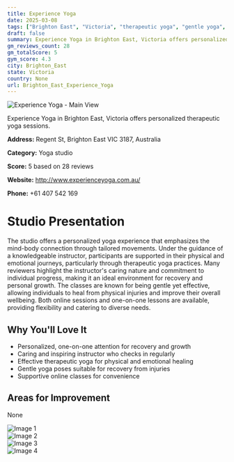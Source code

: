 ```yaml
---
title: Experience Yoga
date: 2025-03-08
tags: ["Brighton East", "Victoria", "therapeutic yoga", "gentle yoga", "therapeutic", "gentle", "Brighton East"]  
draft: false
summary: Experience Yoga in Brighton East, Victoria offers personalized therapeutic yoga sessions.
gm_reviews_count: 28
gm_totalScore: 5
gym_score: 4.3
city: Brighton_East
state: Victoria
country: None
url: Brighton_East_Experience_Yoga
---
```


<div className="aspect-[16/9] relative my-8">
  <img 
    src="https://lh5.googleusercontent.com/p/AF1QipPfHrvKv5e9XQHx1rYVqRvPEew0Clci-rts-RsD=w1920-h1080-k-no"
    alt="Experience Yoga - Main View"
    className="object-cover absolute inset-0 w-full h-full rounded-lg"
  />
</div>

Experience Yoga in Brighton East, Victoria offers personalized therapeutic yoga sessions.

**Address:** Regent St, Brighton East VIC 3187, Australia

**Category:** Yoga studio

**Score:** 5 based on 28 reviews

**Website:** http://www.experienceyoga.com.au/

**Phone:** +61 407 542 169

# Studio Presentation

The studio offers a personalized yoga experience that emphasizes the mind-body connection through tailored movements. Under the guidance of a knowledgeable instructor, participants are supported in their physical and emotional journeys, particularly through therapeutic yoga practices. Many reviewers highlight the instructor's caring nature and commitment to individual progress, making it an ideal environment for recovery and personal growth. The classes are known for being gentle yet effective, allowing individuals to heal from physical injuries and improve their overall wellbeing. Both online sessions and one-on-one lessons are available, providing flexibility and catering to diverse needs.

## Why You'll Love It

- Personalized, one-on-one attention for recovery and growth
- Caring and inspiring instructor who checks in regularly
- Effective therapeutic yoga for physical and emotional healing
- Gentle yoga poses suitable for recovery from injuries
- Supportive online classes for convenience

## Areas for Improvement

None

<div className="grid grid-cols-1 xl:grid-cols-2 gap-4 my-8">
<div className="aspect-[4/3] relative"><img src="https://lh5.googleusercontent.com/p/AF1QipO7h_wo5_QeMCMeAeOX1yrho5EQ2kHAZS2rzvzf=w1920-h1080-k-no" alt="Image 1" className="object-cover absolute inset-0 w-full h-full rounded-lg" /></div>
<div className="aspect-[4/3] relative"><img src="https://lh5.googleusercontent.com/p/AF1QipOCcZ1GFZTifrVKEGA-j_Gxy49hjwRINHoFlKJT=w1920-h1080-k-no" alt="Image 2" className="object-cover absolute inset-0 w-full h-full rounded-lg" /></div>
<div className="aspect-[4/3] relative"><img src="https://lh5.googleusercontent.com/p/AF1QipN1j8B7v668mlQrD7GDVFBcry_eSdOTU3zZN2aa=w1920-h1080-k-no" alt="Image 3" className="object-cover absolute inset-0 w-full h-full rounded-lg" /></div>
<div className="aspect-[4/3] relative"><img src="https://lh5.googleusercontent.com/p/AF1QipOaxP51Kt95yRMQAQFg3nOtPRymT3agY1RbmcCB=w1920-h1080-k-no" alt="Image 4" className="object-cover absolute inset-0 w-full h-full rounded-lg" /></div>
</div>